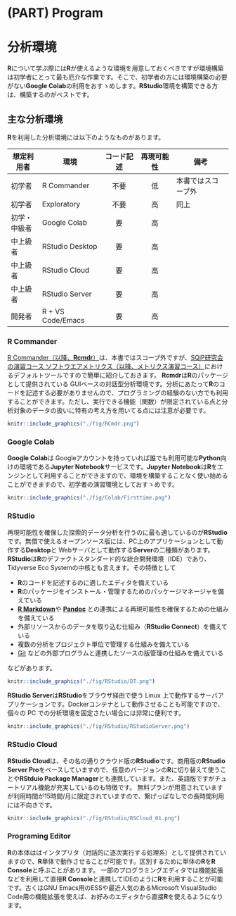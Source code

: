 # (PART) Program {-}

# 分析環境
**R**について学ぶ際には**R**が使えるような環境を用意しておくべきですが環境構築は初学者にとって最も厄介な作業です。そこで、初学者の方には環境構築の必要がない**Google Colab**の利用をおすゝめします。**RStudio**環境を構築できる方は、構築するのがベストです。


## 主な分析環境
**R**を利用した分析環境には以下のようなものがあります。

想定利用者 | 環境                | コード記述 | 再現可能性 | 備考 
-----------|---------------------|:----------:|:----------:|-------------------
初学者     | R Commander         | 不要       | 低         | 本書ではスコープ外
初学者     | Exploratory         | 不要       | 高         | 同上
初学・中級者 | Google Colab      | 要         | 高         | 
中上級者   | RStudio Desktop     | 要         | 高         | 
中上級者   | RStudio Cloud       | 要         | 高         | 
中上級者   | RStudio Server      | 要         | 高         | 
開発者     | R + VS Code/Emacs   | 要         | 高         | 


### R Commander
[R Commander（以降、**Rcmdr**）](https://socialsciences.mcmaster.ca/jfox/Misc/Rcmdr/){target="_blank" title=""}は、本書ではスコープ外ですが、[SQiP研究会の演習コース ソフトウエアメトリクス（以降、メトリクス演習コース）](https://www.juse.or.jp/sqip/workshop/outline/index.html){target="_blank" title=""}におけるデフォルトツールですので簡単に紹介しておきます。
**Rcmdr**は**R**のパッケージとして提供されている GUIベースの対話型分析環境です。分析にあたって**R**のコードを記述する必要がありませんので、プログラミングの経験のない方でも利用することができます。ただし、実行できる機能（関数）が限定されている点と分析対象のデータの扱いに特有の考え方を用いてる点には注意が必要です。

```r
knitr::include_graphics("./fig/RCmdr.png")
```


### Google Colab
**Google Colab**は Googleアカウントを持っていれば誰でも利用可能な**Python**向けの環境である**Jupyter Notebook**サービスです。**Jupyter Notebook**は**R**をエンジンとして利用することができますので、環境を構築することなく使い始めることができますので、初学者の演習環境としておすゝめです。

```r
knitr::include_graphics("./fig/Colab/Firsttime.png")
```


### RStudio 
再現可能性を確保した探索的データ分析を行うのに最も適しているのが**RStudio**です。無償で使えるオープンソース版には、PC上のアプリケーションとして動作する**Desktop**と Webサーバとして動作する**Server**の二種類があります。
**RStudio**は**R**のデファクトスタンダード的な統合開発環境（IDE）であり、Tidyverse Eco Systemの中核とも言えます。その特徴として

* **R**のコードを記述するのに適したエディタを備えている
* **R**のパッケージをインストール・管理するためのパッケージマネージャを備えている
* [**R Markdown**](https://rmarkdown.rstudio.com/){target="_blank" title=""}や [**Pandoc**](https://pandoc.org/){target="_blank" title=""} との連携による再現可能性を確保するための仕組みを備えている
* 外部リソースからのデータを取り込む仕組み（**RStudio Connect**）を備えている
* 複数の分析をプロジェクト単位で管理する仕組みを備えている
* [Git](https://git-scm.com/){target="_blank" title=""} などの外部プログラムと連携したソースの版管理の仕組みを備えている

などがあります。

```r
knitr::include_graphics("./fig/RStudio/DT.png")
```

**RStudio Server**は**RStudio**をブラウザ経由で使う Linux 上で動作するサーバアプリケーションです。Dockerコンテナとして動作させることも可能ですので、個々の PC での分析環境を固定さたい場合には非常に便利です。

```r
knitr::include_graphics("./fig/RStudio/RStudioServer.png")
```


### RStudio Cloud
**RStudio Cloud**は、その名の通りクラウド版の**RStudio**です。商用版の**RStudio Server Pro**をベースしていますので、任意のバージョンの**R**に切り替えて使うことや**RStduio Package Manager**とも連携しています。また、英語版ですがチュートリアル機能が充実しているのも特徴です。
無料プランが用意されていますが利用時間が15時間/月に限定されていますので、繋げっぱなしでの長時間利用には不向きです。

```r
knitr::include_graphics("./fig/RStudio/RSCloud_01.png")
```


### Programing Editor
**R**の本体ははインタプリタ（対話的に逐次実行する処理系）として提供されていますので、**R**単体で動作させることが可能です。区別するために単体の**R**を**R Console**と呼ぶことがあります。
一部のプログラミングエディタでは機能拡張などを利用して直接**R Console**と連携してIDEのように**R**を利用することが可能です。古くはGNU Emacs用のESSや最近人気のあるMicrosoft VisualStudio Code用の機能拡張を使えば、お好みのエディタから直接**R**を使えるようになります。
